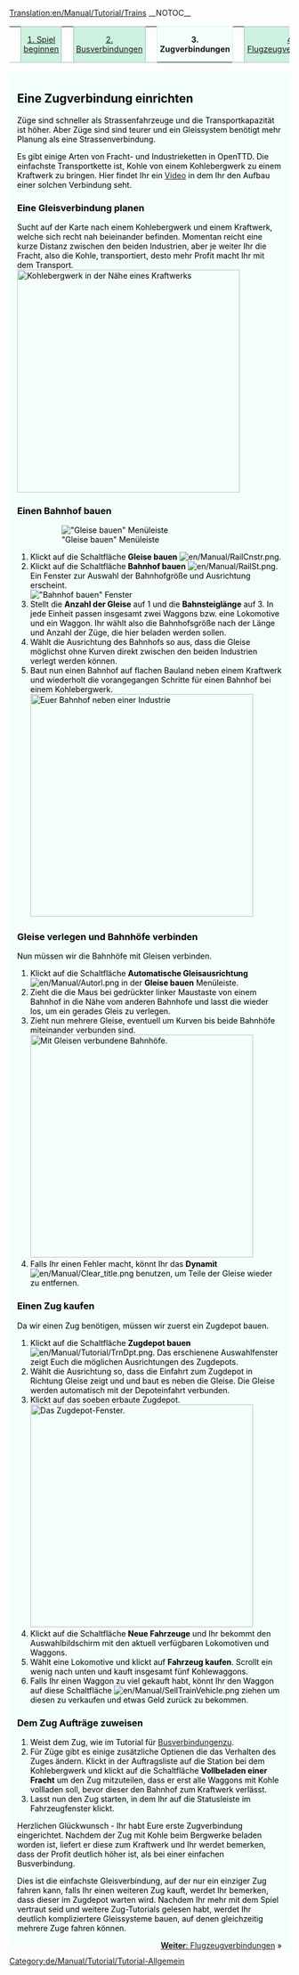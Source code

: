 [[Translation:en/Manual/Tutorial/Trains]]
__NOTOC__
{| width="100%" cellspacing="0" cellpadding="0" valign="top" border="0" style="margin-bottom: 0; margin-left: 1px;" |
| style="border: 0; border-bottom:1px solid #a3bfb1; background:none; width:2%" | &nbsp;
| style="padding:0 .3em; background-color:#cef2e0; font-size:90%; border:solid 1px #a3bfb1; text-align:center; width: 12em;"|[[de/Manual/Tutorial/Tutorial|1. Spiel beginnen]]
| style="border: 0; border-bottom:1px solid #a3bfb1; background:none; width:2%" | &nbsp;
| style="padding:0 .3em; background-color:#cef2e0; font-size:90%; border:solid 1px #a3bfb1; text-align:center; width: 12em;"|[[de/Manual/Tutorial/Busverbindungen|2. Busverbindungen]]
| style="border: 0; border-bottom:1px solid #a3bfb1; background:none; width:2%" | &nbsp;
| style="padding:0 .3em; background-color:white; border:solid 1px #cef2e0; border-bottom: 0; text-align:center; font-size:90%; font-weight:bold; background-color:#f5fffa; width: 12em;" | '''3. Zugverbindungen'''
| style="border: 0; border-bottom:1px solid #a3bfb1; background:none; width:2%" | &nbsp;
| style="padding:0 .3em; background-color:#cef2e0; font-size:90%; border:solid 1px #a3bfb1; text-align:center; width: 12em;"|[[de/Manual/Tutorial/Flugzeugverbindungen|4. Flugzeugverbindungen]]
| style="border: 0; border-bottom:1px solid #a3bfb1; background:none; width:2%" | &nbsp;
| style="padding:0 .3em; background-color:#cef2e0; font-size:90%; border:solid 1px #a3bfb1; text-align:center; width: 12em;"| [[de/Manual/Tutorial/Abschluss|5. Abschluss]]
| style="border: 0; border-bottom:1px solid #a3bfb1; background:none;" | &nbsp;
|}
<div style="padding:.5em 1em 1em 1em; border-top:none; background-color:#f5fffa; color:#000;">
{{de/Manual/Tutorial/Tutorial}}
==Eine Zugverbindung einrichten==
Züge sind schneller als Strassenfahrzeuge und die Transportkapazität ist höher. Aber Züge sind sind teurer und ein Gleissystem benötigt mehr Planung als eine Strassenverbindung.

Es gibt einige Arten von Fracht- und Industrieketten in OpenTTD. Die einfachste Transportkette ist, Kohle von einem Kohlebergwerk zu einem Kraftwerk zu bringen. Hier findet Ihr ein [http://www.cs.helsinki.fi/u/ihonkone/ottd_tut.ogg Video] in dem Ihr den Aufbau einer solchen Verbindung seht.

===Eine Gleisverbindung planen===
Sucht auf der Karte nach einem Kohlebergwerk und einem Kraftwerk, welche sich recht nah beieinander befinden. Momentan reicht eine kurze Distanz zwischen den beiden Industrien, aber je weiter Ihr die Fracht, also die Kohle, transportiert, desto mehr Profit macht Ihr mit dem Transport.
[[File:en/Manual/Tutorial/Tutorial1.png|thumb|none|400px|Kohlebergwerk in der Nähe eines Kraftwerks]]

===Einen Bahnhof bauen===
:[[File:de/Manual/Railroad Construction.png|frame|none|"Gleise bauen" Menüleiste]]
#Klickt auf die Schaltfläche '''Gleise bauen''' [[File:en/Manual/RailCnstr.png]].
#Klickt auf die Schaltfläche '''Bahnhof bauen''' [[File:en/Manual/RailSt.png]]. Ein Fenster zur Auswahl der Bahnhofgröße und Ausrichtung erscheint.<br/>[[File:de/Manual/Stationgui.png|frame|none|"Bahnhof bauen" Fenster]]
#Stellt die '''Anzahl der Gleise''' auf 1 und die '''Bahnsteiglänge''' auf 3. In jede Einheit passen insgesamt zwei Waggons bzw. eine Lokomotive und ein Waggon. Ihr wählt also die Bahnhofsgröße nach der Länge und Anzahl der Züge, die hier beladen werden sollen.
#Wählt die Ausrichtung des Bahnhofs so aus, dass die Gleise möglichst ohne Kurven direkt zwischen den beiden Industrien verlegt werden können.
#Baut nun einen Bahnhof auf flachen Bauland neben einem Kraftwerk und wiederholt die vorangegangen Schritte für einen Bahnhof bei einem Kohlebergwerk.<br/>[[File:en/Manual/Tutorial/Tutorial2.png|thumb|none|400px|Euer Bahnhof neben einer Industrie]]

===Gleise verlegen und Bahnhöfe verbinden===

Nun müssen wir die Bahnhöfe mit Gleisen verbinden. 
#Klickt auf die Schaltfläche '''Automatische Gleisausrichtung''' [[File:en/Manual/Autorl.png]] in der '''Gleise bauen''' Menüleiste.
#Zieht die die Maus bei gedrückter linker Maustaste von einem Bahnhof in die Nähe vom anderen Bahnhofe und lasst die wieder los, um ein gerades Gleis zu verlegen.
#Zieht nun mehrere Gleise, eventuell um Kurven bis beide Bahnhöfe miteinander verbunden sind.<br/>[[File:en/Manual/Tutorial/Tutorial3.png|thumb|400px|none|Mit Gleisen verbundene Bahnhöfe.]]
#Falls Ihr einen Fehler macht, könnt Ihr das '''Dynamit''' [[File:en/Manual/Clear title.png]] benutzen, um Teile der Gleise wieder zu entfernen.

===Einen Zug kaufen===
Da wir einen Zug benötigen, müssen wir zuerst ein Zugdepot bauen.

#Klickt auf die Schaltfläche '''Zugdepot bauen''' [[File:en/Manual/Tutorial/TrnDpt.png]]. Das erschienene Auswahlfenster zeigt Euch die möglichen Ausrichtungen des Zugdepots. 
#Wählt die Ausrichtung so, dass die Einfahrt zum Zugdepot in Richtung Gleise zeigt und und baut es neben die Gleise. Die Gleise werden automatisch mit der Depoteinfahrt verbunden.
#Klickt auf das soeben erbaute Zugdepot.<br/>[[File:en/Manual/Tutorial/Tutorial4.png|thumb|none|400px|Das Zugdepot-Fenster.]]
#Klickt auf die Schaltfläche '''Neue Fahrzeuge''' und Ihr bekommt den Auswahlbildschirm mit den aktuell verfügbaren Lokomotiven und Waggons.
#Wählt eine Lokomotive und klickt auf '''Fahrzeug kaufen'''. Scrollt ein wenig nach unten und kauft insgesamt fünf Kohlewaggons.
#Falls Ihr einen Waggon zu viel gekauft habt, könnt Ihr den Waggon auf diese Schaltfläche [[File:en/Manual/SellTrainVehicle.png]] ziehen um diesen zu verkaufen und etwas Geld zurück zu bekommen.

===Dem Zug Aufträge zuweisen===
#Weist dem Zug, wie im Tutorial für [[de/Tutorial/Busverbindungen|Busverbindungen]]zu.
#Für Züge gibt es einige zusätzliche Optienen die das Verhalten des Zuges ändern. Klickt in der Auftragsliste auf die Station bei dem Kohlebergwerk und klickt auf die Schaltfläche '''Vollbeladen einer Fracht''' um den Zug mitzuteilen, dass er erst alle Waggons mit Kohle vollladen soll, bevor dieser den Bahnhof zum Kraftwerk verlässt.
#Lasst nun den Zug starten, in dem Ihr auf die Statusleiste im Fahrzeugfenster klickt.

Herzlichen Glückwunsch - Ihr habt Eure erste Zugverbindung eingerichtet. Nachdem der Zug mit Kohle beim Bergwerke beladen worden ist, liefert er diese zum Kraftwerk und Ihr werdet bemerken, dass der Profit deutlich höher ist, als bei einer einfachen Busverbindung.

Dies ist die einfachste Gleisverbindung, auf der nur ein einziger Zug fahren kann, falls Ihr einen weiteren Zug kauft, werdet Ihr bemerken, dass dieser im Zugdepot warten wird. Nachdem Ihr mehr mit dem Spiel vertraut seid und weitere Zug-Tutorials gelesen habt, werdet Ihr deutlich kompliziertere Gleissysteme bauen, auf denen gleichzeitig mehrere Zuge fahren können.

<span style="float: right">[[de/Manual/Tutorial/Flugzeugverbindungen|'''Weiter''': Flugzeugverbindungen]] &raquo;</span>
</div>
[[Category:de/Manual/Tutorial/Tutorial-Allgemein]]